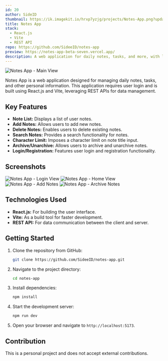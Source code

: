 ```yaml
---
id: 20
author: SideID
thumbnail: https://ik.imagekit.io/hrxp7yzjg/projects/Notes-App.png?updatedAt=1742431763365
title: Notes App
stack:
  - React.js
  - Vite
  - REST API
repo: https://github.com/SideeID/notes-app
preview: https://notes-app-beta-seven.vercel.app/
description: A web application for daily notes, tasks, and more, with login functionality. Built with React and Vite, utilizing REST APIs.
---
```


<img
  src='https://ik.imagekit.io/hrxp7yzjg/projects/Notes-App.png?updatedAt=1742431763365'
  alt='Notes App - Main View'
  fetchPriority='high'
/>

Notes App is a web application designed for managing daily notes, tasks, and other personal information. This application requires user login and is built using React.js and Vite, leveraging REST APIs for data management.

## Key Features

- **Note List:** Displays a list of user notes.
- **Add Notes:** Allows users to add new notes.
- **Delete Notes:** Enables users to delete existing notes.
- **Search Notes:** Provides a search functionality for notes.
- **Character Limit:** Imposes a character limit on note title input.
- **Archive/Unarchive:** Allows users to archive and unarchive notes.
- **Login/Registration:** Features user login and registration functionality.

## Screenshots

<img
  src='https://ik.imagekit.io/hrxp7yzjg/projects/Notes-App-login.png?updatedAt=1742447072054'
  alt='Notes App - Login View'
/>
<img
  src='https://ik.imagekit.io/hrxp7yzjg/projects/Notes-App-home.png?updatedAt=1742431763310'
  alt='Notes App - Home View'
/>
<img
  src='https://ik.imagekit.io/hrxp7yzjg/projects/Notes-App-add.png?updatedAt=1742431763303'
  alt='Notes App - Add Notes'
/>
<img
  src='https://ik.imagekit.io/hrxp7yzjg/projects/Notes-App-archive.png?updatedAt=1742431763198'
  alt='Notes App - Archive Notes'
/>

## Technologies Used

- **React.js:** For building the user interface.
- **Vite:** As a build tool for faster development.
- **REST API:** For data communication between the client and server.

## Getting Started

1.  Clone the repository from GitHub:

    ```bash
    git clone https://github.com/SideeID/notes-app.git
    ```

2.  Navigate to the project directory:

    ```bash
    cd notes-app
    ```

3.  Install dependencies:

    ```bash
    npm install
    ```

4.  Start the development server:

    ```bash
    npm run dev
    ```

5.  Open your browser and navigate to `http://localhost:5173`.

## Contribution

This is a personal project and does not accept external contributions.
